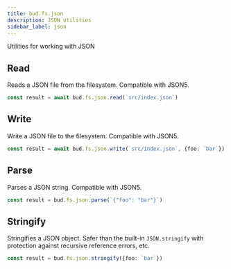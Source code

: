 ```yaml
---
title: bud.fs.json
description: JSON utilities
sidebar_label: json
---
```


Utilities for working with JSON

## Read

Reads a JSON file from the filesystem. Compatible with JSON5.

```typescript
const result = await bud.fs.json.read(`src/index.json`)
```

## Write

Write a JSON file to the filesystem. Compatible with JSON5.

```typescript
const result = await bud.fs.json.write(`src/index.json`, {foo: `bar`})
```

## Parse

Parses a JSON string. Compatible with JSON5.

```typescript
const result = bud.fs.json.parse(`{"foo": "bar"}`)
```

## Stringify

Stringifies a JSON object. Safer than the built-in `JSON.stringify` with protection against recursive reference errors, etc.

```typescript
const result = bud.fs.json.stringify({foo: `bar`})
```
